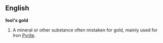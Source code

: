 ==English==
'''fool's gold'''
#A mineral or other substance often mistaken for gold, mainly used for Iron [[Pyrite]].